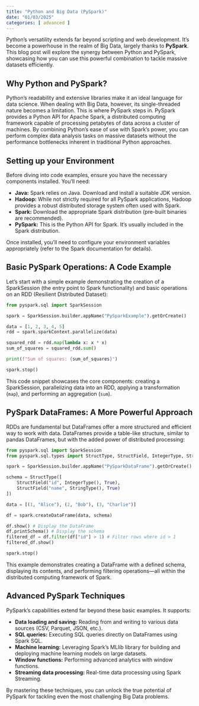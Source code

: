 ```yaml
---
title: "Python and Big Data (PySpark)"
date: "01/03/2025"
categories: [ advanced ]
---
```



Python's versatility extends far beyond scripting and web development.  It's become a powerhouse in the realm of Big Data, largely thanks to **PySpark**. This blog post will explore the synergy between Python and PySpark, showcasing how you can use this powerful combination to tackle massive datasets efficiently.

## Why Python and PySpark?

Python's readability and extensive libraries make it an ideal language for data science.  When dealing with Big Data, however, its single-threaded nature becomes a limitation. This is where PySpark steps in.  PySpark provides a Python API for Apache Spark, a distributed computing framework capable of processing petabytes of data across a cluster of machines.  By combining Python's ease of use with Spark's power, you can perform complex data analysis tasks on massive datasets without the performance bottlenecks inherent in traditional Python approaches.

## Setting up your Environment

Before diving into code examples, ensure you have the necessary components installed.  You'll need:

* **Java:** Spark relies on Java. Download and install a suitable JDK version.
* **Hadoop:** While not strictly required for all PySpark applications, Hadoop provides a robust distributed storage system often used with Spark.
* **Spark:** Download the appropriate Spark distribution (pre-built binaries are recommended).
* **PySpark:** This is the Python API for Spark. It's usually included in the Spark distribution.

Once installed, you'll need to configure your environment variables appropriately (refer to the Spark documentation for details).


## Basic PySpark Operations: A Code Example

Let's start with a simple example demonstrating the creation of a SparkSession (the entry point to Spark functionality) and basic operations on an RDD (Resilient Distributed Dataset):

```python
from pyspark.sql import SparkSession

spark = SparkSession.builder.appName("PySparkExample").getOrCreate()

data = [1, 2, 3, 4, 5]
rdd = spark.sparkContext.parallelize(data)

squared_rdd = rdd.map(lambda x: x * x)
sum_of_squares = squared_rdd.sum()

print(f"Sum of squares: {sum_of_squares}")

spark.stop()
```

This code snippet showcases the core components:  creating a SparkSession, parallelizing data into an RDD, applying a transformation (`map`), and performing an aggregation (`sum`).


## PySpark DataFrames: A More Powerful Approach

RDDs are fundamental but DataFrames offer a more structured and efficient way to work with data.  DataFrames provide a table-like structure, similar to pandas DataFrames, but with the added power of distributed processing:

```python
from pyspark.sql import SparkSession
from pyspark.sql.types import StructType, StructField, IntegerType, StringType

spark = SparkSession.builder.appName("PySparkDataFrame").getOrCreate()

schema = StructType([
    StructField("id", IntegerType(), True),
    StructField("name", StringType(), True)
])

data = [(1, "Alice"), (2, "Bob"), (3, "Charlie")]

df = spark.createDataFrame(data, schema)

df.show() # Display the DataFrame
df.printSchema() # Display the schema
filtered_df = df.filter(df["id"] > 1) # Filter rows where id > 1
filtered_df.show()

spark.stop()
```

This example demonstrates creating a DataFrame with a defined schema, displaying its contents, and performing filtering operations—all within the distributed computing framework of Spark.


##  Advanced PySpark Techniques

PySpark's capabilities extend far beyond these basic examples. It supports:

* **Data loading and saving:**  Reading from and writing to various data sources (CSV, Parquet, JSON, etc.).
* **SQL queries:**  Executing SQL queries directly on DataFrames using Spark SQL.
* **Machine learning:**  Leveraging Spark's MLlib library for building and deploying machine learning models on large datasets.
* **Window functions:**  Performing advanced analytics with window functions.
* **Streaming data processing:** Real-time data processing using Spark Streaming.


By mastering these techniques, you can unlock the true potential of PySpark for tackling even the most challenging Big Data problems.


